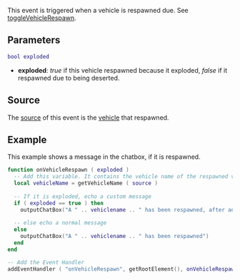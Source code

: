 
{{Server event}}
This event is triggered when a vehicle is respawned due. See [[/toggleVehicleRespawn.md|toggleVehicleRespawn]].

==Parameters==
<syntaxhighlight lang="lua">
bool exploded
</syntaxhighlight> 

*'''exploded''': ''true'' if this vehicle respawned because it exploded, ''false'' if it respawned due to being deserted.

==Source==
The [[/event_system#Event_source.md|source]] of this event is the [[/vehicle.md|vehicle]] that respawned.

==Example== 
This example shows a message in the chatbox, if it is respawned.
<syntaxhighlight lang="lua">
function onVehicleRespawn ( exploded )
  -- Add this variable. It contains the vehicle name of the respawned vehicle
  local vehicleName = getVehicleName ( source )
  
  -- If it is exploded, echo a custom message
  if ( exploded == true ) then 
    outputChatBox("A " .. vehiclename .. " has been respawned, after an explosion")
  
  -- else echo a normal message
  else 
    outputChatBox("A " .. vehiclename .. " has been respawned")
  end
end

-- Add the Event Handler
addEventHandler ( "onVehicleRespawn", getRootElement(), onVehicleRespawn )
</syntaxhighlight>

{{See also/Server event|Vehicle events}}